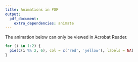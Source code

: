 ```yaml
---
title: Animations in PDF
output:
  pdf_document:
    extra_dependencies: animate
---
```


The animation below can only be viewed in Acrobat Reader.

```r
for (i in 1:2) {
  pie(c(i %% 2, 6), col = c('red', 'yellow'), labels = NA)
}
```
